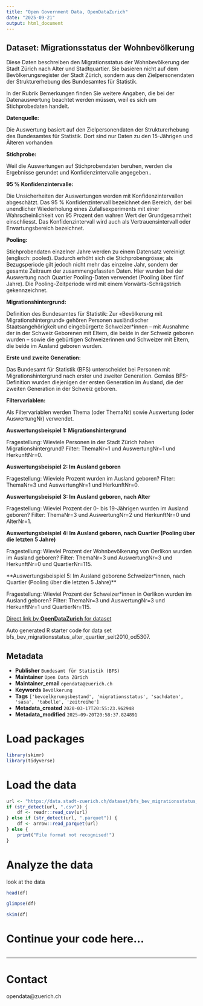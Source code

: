 ```yaml
---
title: "Open Government Data, OpenDataZurich"
date: "2025-09-21"
output: html_document
---
```


## Dataset: Migrationsstatus der Wohnbevölkerung

Diese Daten beschreiben den Migrationsstatus der Wohnbevölkerung der Stadt Zürich nach Alter und Stadtquartier. Sie basieren nicht auf dem Bevölkerungsregister der Stadt Zürich, sondern aus den Zielpersonendaten der Strukturerhebung des Bundesamtes für Statistik.

In der Rubrik Bemerkungen finden Sie weitere Angaben, die bei der Datenauswertung beachtet werden müssen, weil es sich um Stichprobedaten handelt.


**Datenquelle:**

Die Auswertung basiert auf den Zielpersonendaten der Strukturerhebung des Bundesamtes für Statistik. Dort sind nur Daten zu den 15-Jährigen und Älteren vorhanden

[]()

**Stichprobe:**

Weil die Auswertungen auf Stichprobendaten beruhen, werden die Ergebnisse gerundet und Konfidenzintervalle angegeben..

[]()

**95 % Konfidenzintervalle:**

Die Unsicherheiten der Auswertungen werden mit Konfidenzintervallen abgeschätzt. Das 95 % Konfidenzintervall bezeichnet den Bereich, der bei unendlicher Wiederholung eines Zufallsexperiments mit einer Wahrscheinlichkeit von 95 Prozent den wahren Wert der Grundgesamtheit einschliesst. Das Konfidenzintervall wird auch als Vertrauensintervall oder Erwartungsbereich bezeichnet.

[]()

**Pooling:**

Stichprobendaten einzelner Jahre werden zu einem Datensatz vereinigt (englisch: pooled). Dadurch erhöht sich die Stichprobengrösse; als Bezugsperiode gilt jedoch nicht mehr das einzelne Jahr, sondern der gesamte Zeitraum der zusammengefassten Daten. Hier wurden bei der Auswertung nach Quartier Pooling-Daten verwendet (Pooling über fünf Jahre). Die Pooling-Zeitperiode wird mit einem Vorwärts-Schrägstrich gekennzeichnet.

[]()

**Migrationshintergrund:**

Definition des Bundesamtes für Statistik: Zur «Bevölkerung mit Migrationshintergrund» gehören Personen ausländischer Staatsangehörigkeit und eingebürgerte Schweizer*innen – mit Ausnahme der in der Schweiz Geborenen mit Eltern, die beide in der Schweiz geboren wurden – sowie die gebürtigen Schweizerinnen und Schweizer mit Eltern, die beide im Ausland geboren wurden.

[]()

**Erste und zweite Generation:**

Das Bundesamt für Statistik (BFS) unterscheidet bei Personen mit Migrationshintergrund nach erster und zweiter Generation. Gemäss BFS-Definition wurden diejenigen der ersten Generation im Ausland, die der zweiten Generation in der Schweiz geboren.

[]()

**Filtervariablen:**

Als Filtervariablen werden Thema (oder ThemaNr) sowie Auswertung (oder AuswertungNr) verwendet.

[]()

**Auswertungsbeispiel 1: Migrationshintergrund**

Fragestellung: Wieviele Personen in der Stadt Zürich haben Migrationshintergrund? Filter: ThemaNr=1 und AuswertungNr=1 und HerkunftNr=0.

[]()

**Auswertungsbeispiel 2: Im Ausland geboren**

Fragestellung: Wieviele Prozent wurden im Ausland geboren? Filter: ThemaNr=3 und AuswertungNr=1 und HerkunftNr=0.

[]()

**Auswertungsbeispiel 3: Im Ausland geboren, nach Alter**

Fragestellung: Wieviel Prozent der 0- bis 19-Jährigen wurden im Ausland geboren? Filter: ThemaNr=3 und AuswertungNr=2 und HerkunftNr=0 und AlterNr=1.

[]()

**Auswertungsbeispiel 4: Im Ausland geboren, nach Quartier (Pooling über die letzten 5 Jahre)**

Fragestellung: Wieviel Prozent der Wohnbevölkerung von Oerlikon wurden im Ausland geboren? Filter: ThemaNr=3 und AuswertungNr=3 und HerkunftNr=0 und QuartierNr=115.

[]()

**Auswertungsbeispiel 5: Im Ausland geborene Schweizer*innen, nach Quartier (Pooling über die letzten 5 Jahre)**

Fragestellung: Wieviel Prozent der Schweizer*innen in Oerlikon wurden im Ausland geboren? Filter: ThemaNr=3 und AuswertungNr=3 und HerkunftNr=1 und QuartierNr=115.

[]()



[Direct link by **OpenDataZurich** for dataset](https://data.stadt-zuerich.ch/dataset/bfs_bev_migrationsstatus_alter_quartier_seit2010_od5307)

Auto generated R starter code for data set bfs_bev_migrationsstatus_alter_quartier_seit2010_od5307.

## Metadata

- **Publisher** `Bundesamt für Statistik (BFS)`
- **Maintainer** `Open Data Zürich`
- **Maintainer_email** `opendata@zuerich.ch`
- **Keywords** `Bevölk­erung`
- **Tags** `['bevoelkerungsbestand', 'migrationsstatus', 'sachdaten', 'sasa', 'tabelle', 'zeitreihe']`
- **Metadata_created** `2020-03-17T20:55:23.962948`
- **Metadata_modified** `2025-09-20T20:58:37.824891`


# Load packages

```r
library(skimr)
library(tidyverse)
```

# Load the data

```r
url <- "https://data.stadt-zuerich.ch/dataset/bfs_bev_migrationsstatus_alter_quartier_seit2010_od5307/download/BEV530OD5307.csv"
if (str_detect(url, ".csv")) {
    df <- readr::read_csv(url)
} else if (str_detect(url, ".parquet")) {
    df <- arrow::read_parquet(url)
} else {
    print("File format not recognised!")
}
```

# Analyze the data

look at the data
```r
head(df)
```

```r
glimpse(df)
```

```r
skim(df)
```

# Continue your code here...

```r

```

------------------------------------------------------------------------

# Contact

opendata@zuerich.ch
